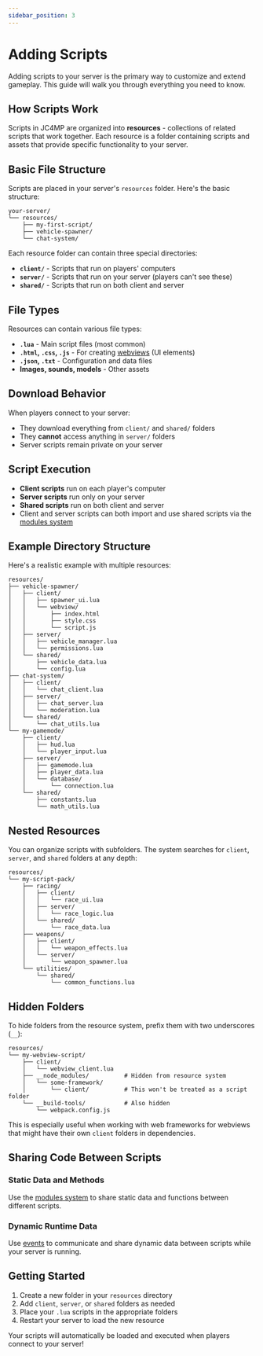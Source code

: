 ```yaml
---
sidebar_position: 3
---
```


# Adding Scripts

Adding scripts to your server is the primary way to customize and extend gameplay. This guide will walk you through everything you need to know.

## How Scripts Work

Scripts in JC4MP are organized into **resources** - collections of related scripts that work together. Each resource is a folder containing scripts and assets that provide specific functionality to your server.

## Basic File Structure

Scripts are placed in your server's `resources` folder. Here's the basic structure:

```
your-server/
└── resources/
    ├── my-first-script/
    ├── vehicle-spawner/
    └── chat-system/
```

Each resource folder can contain three special directories:

- **`client/`** - Scripts that run on players' computers
- **`server/`** - Scripts that run on your server (players can't see these)
- **`shared/`** - Scripts that run on both client and server

## File Types

Resources can contain various file types:

- **`.lua`** - Main script files (most common)
- **`.html`, `.css`, `.js`** - For creating [webviews](/client-api/webview) (UI elements)
- **`.json`, `.txt`** - Configuration and data files
- **Images, sounds, models** - Other assets

## Download Behavior

When players connect to your server:

- They download everything from `client/` and `shared/` folders
- They **cannot** access anything in `server/` folders
- Server scripts remain private on your server

## Script Execution

- **Client scripts** run on each player's computer
- **Server scripts** run only on your server
- **Shared scripts** run on both client and server
- Client and server scripts can both import and use shared scripts via the [modules system](/shared-api/modules)

## Example Directory Structure

Here's a realistic example with multiple resources:

```
resources/
├── vehicle-spawner/
│   ├── client/
│   │   ├── spawner_ui.lua
│   │   └── webview/
│   │       ├── index.html
│   │       ├── style.css
│   │       └── script.js
│   ├── server/
│   │   ├── vehicle_manager.lua
│   │   └── permissions.lua
│   └── shared/
│       ├── vehicle_data.lua
│       └── config.lua
├── chat-system/
│   ├── client/
│   │   └── chat_client.lua
│   ├── server/
│   │   ├── chat_server.lua
│   │   └── moderation.lua
│   └── shared/
│       └── chat_utils.lua
└── my-gamemode/
    ├── client/
    │   ├── hud.lua
    │   └── player_input.lua
    ├── server/
    │   ├── gamemode.lua
    │   ├── player_data.lua
    │   └── database/
    │       └── connection.lua
    └── shared/
        ├── constants.lua
        └── math_utils.lua
```

## Nested Resources

You can organize scripts with subfolders. The system searches for `client`, `server`, and `shared` folders at any depth:

```
resources/
└── my-script-pack/
    ├── racing/
    │   ├── client/
    │   │   └── race_ui.lua
    │   ├── server/
    │   │   └── race_logic.lua
    │   └── shared/
    │       └── race_data.lua
    ├── weapons/
    │   ├── client/
    │   │   └── weapon_effects.lua
    │   └── server/
    │       └── weapon_spawner.lua
    └── utilities/
        └── shared/
            └── common_functions.lua
```

## Hidden Folders

To hide folders from the resource system, prefix them with two underscores (`__`):

```
resources/
└── my-webview-script/
    ├── client/
    │   └── webview_client.lua
    ├── __node_modules/          # Hidden from resource system
    │   └── some-framework/
    │       └── client/          # This won't be treated as a script folder
    └── __build-tools/           # Also hidden
        └── webpack.config.js
```

This is especially useful when working with web frameworks for webviews that might have their own `client` folders in dependencies.

## Sharing Code Between Scripts

### Static Data and Methods
Use the [modules system](/shared-api/modules) to share static data and functions between different scripts.

### Dynamic Runtime Data
Use [events](/shared-api/events) to communicate and share dynamic data between scripts while your server is running.

## Getting Started

1. Create a new folder in your `resources` directory
2. Add `client`, `server`, or `shared` folders as needed
3. Place your `.lua` scripts in the appropriate folders
4. Restart your server to load the new resource

Your scripts will automatically be loaded and executed when players connect to your server!
